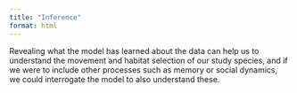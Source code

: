 ```yaml
---
title: "Inference"
format: html
---
```


Revealing what the model has learned about the data can help us to understand the movement and habitat selection of our study species, and if we were to include other processes such as memory or social dynamics, we could interrogate the model to also understand these. 